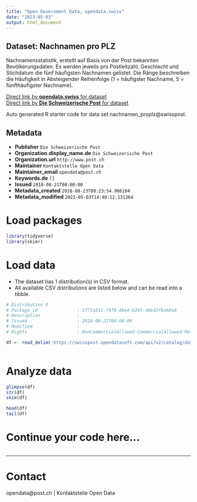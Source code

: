 ```yaml
---
title: "Open Government Data, opendata.swiss"
date: "2023-05-03"
output: html_document
---
```


## Dataset: Nachnamen pro PLZ

Nachnamensstatistik, erstellt auf Basis von der Post bekannten Bevölkerungsdaten. Es werden jeweils pro Postleitzahl, Geschlecht und Stichdatum die fünf häufigsten Nachnamen gelistet. Die Ränge beschreiben die Häufigkeit in Absteigender Reihenfolge (1 = häufigster Nachname, 5 = fünfthäufigster Nachname).

[Direct link by **opendata.swiss** for dataset](https://opendata.swiss/de/dataset/nachnamen-pro-plz)<br>
[Direct link by **Die Schweizerische Post** for dataset](https://swisspost.opendatasoft.com/explore/dataset/nachnamen_proplz)

Auto generated R starter code for data set nachnamen_proplz@swisspost.

## Metadata

- **Publisher** `Die Schweizerische Post`
- **Organization.display_name.de** `Die Schweizerische Post`
- **Organization.url** `http://www.post.ch`
- **Maintainer** `Kontaktstelle Open Data`
- **Maintainer_email** `opendata@post.ch`
- **Keywords.de** `[]`
- **Issued** `2018-08-21T00:00:00`
- **Metadata_created** `2018-08-23T09:23:54.906104`
- **Metadata_modified** `2022-05-03T14:40:12.131364`


# Load packages

```r

library(tidyverse)
library(skimr)

```

# Load data

-   The dataset has 1 distribution(s) in CSV format.
-   All available CSV distributions are listed below and can be read into a tibble.

```r

# Distribution 0
# Package_id               : 5f71a511-74f6-4be4-b39f-dded3fba68a8
# Description              : 
# Issued                   : 2018-08-21T00:00:00
# Modified                 : 
# Rights                   : NonCommercialAllowed-CommercialAllowed-ReferenceRequired

df <- read_delim('https://swisspost.opendatasoft.com/api/v2/catalog/datasets/nachnamen_proplz/exports/csv')



```

# Analyze data

```r

glimpse(df)
str(df)
skim(df)

head(df)
tail(df)

```

# Continue your code here...

```r

```

------------------------------------------------------------------------

# Contact

opendata@post.ch | Kontaktstelle Open Data
